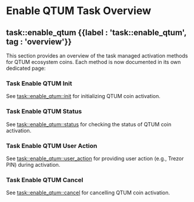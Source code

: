 
# Enable QTUM Task Overview

## task::enable\_qtum {{label : 'task::enable_qtum', tag : 'overview'}}

This section provides an overview of the task managed activation methods for QTUM ecosystem coins. Each method is now documented in its own dedicated page:

### Task Enable QTUM Init

See [task::enable\_qtum::init](/komodo-defi-framework/api/v20/coin_activation/task_managed/enable_qtum/init/) for initializing QTUM coin activation.

### Task Enable QTUM Status

See [task::enable\_qtum::status](/komodo-defi-framework/api/v20/coin_activation/task_managed/enable_qtum/status/) for checking the status of QTUM coin activation.

### Task Enable QTUM User Action

See [task::enable\_qtum::user\_action](/komodo-defi-framework/api/v20/coin_activation/task_managed/enable_qtum/user_action/) for providing user action (e.g., Trezor PIN) during activation.

### Task Enable QTUM Cancel

See [task::enable\_qtum::cancel](/komodo-defi-framework/api/v20/coin_activation/task_managed/enable_qtum/cancel/) for cancelling QTUM coin activation.
